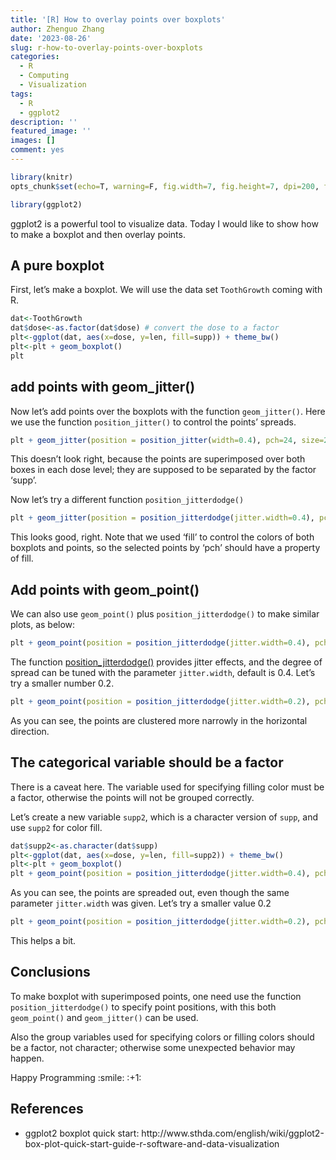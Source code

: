 ```yaml
---
title: '[R] How to overlay points over boxplots'
author: Zhenguo Zhang
date: '2023-08-26'
slug: r-how-to-overlay-points-over-boxplots
categories:
  - R
  - Computing
  - Visualization
tags:
  - R
  - ggplot2
description: ''
featured_image: ''
images: []
comment: yes
---
```


```r
library(knitr)
opts_chunk$set(echo=T, warning=F, fig.width=7, fig.height=7, dpi=200, fig.align="center")
```

```r
library(ggplot2)
```

ggplot2 is a powerful tool to visualize data. Today I would like to show how
to make a boxplot and then overlay points.


## A pure boxplot

First, let's make a boxplot. We will use the data set `ToothGrowth` coming with
R.


```r
dat<-ToothGrowth
dat$dose<-as.factor(dat$dose) # convert the dose to a factor
plt<-ggplot(dat, aes(x=dose, y=len, fill=supp)) + theme_bw()
plt<-plt + geom_boxplot()
plt
```


## add points with geom_jitter()

Now let's add points over the boxplots with the function
`geom_jitter()`. Here we use the function `position_jitter()`
to control the points' spreads.

```r
plt + geom_jitter(position = position_jitter(width=0.4), pch=24, size=2, alpha=0.6)
```

This doesn't look right, because the points are superimposed over both boxes in
each dose level; they are supposed to be separated by the factor 'supp'.

Now let's try a different function `position_jitterdodge()`


```r
plt + geom_jitter(position = position_jitterdodge(jitter.width=0.4), pch=24, size=2, alpha=0.6)
```


This looks good, right. Note that we used 'fill' to control the colors of both
boxplots and points, so the selected points by 'pch' should have a property of
fill.


## Add points with geom_point()


We can also use `geom_point()` plus `position_jitterdodge()` to make similar
plots, as below:

```r
plt + geom_point(position = position_jitterdodge(jitter.width=0.4), pch=24, size=2, alpha=0.6)
```

The function [position_jitterdodge()](ggplot2::position_jitterdodge()) provides jitter effects, and the degree of
spread can be tuned with the parameter `jitter.width`, default is 0.4. Let's try
a smaller number 0.2.


```r
plt + geom_point(position = position_jitterdodge(jitter.width=0.2), pch=24, size=2, alpha=0.6)
```

As you can see, the points are clustered more narrowly in the horizontal
direction.

## The categorical variable should be a factor

There is a caveat here. The variable used for specifying filling color
must be a factor, otherwise the points will not be grouped correctly.

Let's create a new variable `supp2`, which is a character version of `supp`,
and use `supp2` for color fill.


```r
dat$supp2<-as.character(dat$supp)
plt<-ggplot(dat, aes(x=dose, y=len, fill=supp2)) + theme_bw()
plt<-plt + geom_boxplot()
plt + geom_point(position = position_jitterdodge(jitter.width=0.4), pch=24, size=2, alpha=0.6)
```

As you can see, the points are spreaded out, even though the same parameter
`jitter.width` was given. Let's try a smaller value 0.2


```r
plt + geom_point(position = position_jitterdodge(jitter.width=0.2), pch=24, size=2, alpha=0.6)
```

This helps a bit.


## Conclusions

To make boxplot with superimposed points, one need use the function
`position_jitterdodge()` to specify point positions, with this both
`geom_point()` and `geom_jitter()` can be used.

Also the group variables used for specifying colors or filling colors
should be a factor, not character; otherwise some unexpected behavior may
happen.

Happy Programming :smile: :+1:

## References

- ggplot2 boxplot quick start: http://www.sthda.com/english/wiki/ggplot2-box-plot-quick-start-guide-r-software-and-data-visualization
